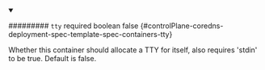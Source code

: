 
<details className="config-field" data-expandable="false" open>
<summary>

######### `tty` <span className="config-field-required" data-required="false">required</span> <span className="config-field-type">boolean</span> <span className="config-field-default">false</span> <span className="config-field-enum"></span> {#controlPlane-coredns-deployment-spec-template-spec-containers-tty}

Whether this container should allocate a TTY for itself, also requires 'stdin' to be true.
Default is false.

</summary>



</details>
